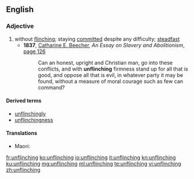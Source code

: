 ==English==

===Adjective===
{{en-adj|-}}

# without [[flinching]]; staying [[committed]] despite any difficulty; [[steadfast]]
#*'''1837''', [[w:Catharine Beecher|Catharine E. Beecher]], ''An Essay on Slavery and Abolitionism'', [http://books.google.com/books?id=vRoEAAAAYAAJ&pg=PA126&dq=unflinching page 126]
#*:Can an honest, upright and Christian man, go into these conflicts, and with '''unflinching''' firmness stand up for all that is good, and oppose all that is evil, in whatever party it may be found, without a measure of moral courage such as few can command?

====Derived terms====
* [[unflinchingly]]
* [[unflinchingness]]


====Translations====
{{trans-top|}}
{{trans-mid}}
* Maori: {{t|mi|kiriūka}}
{{trans-bottom}}

[[fr:unflinching]]
[[ko:unflinching]]
[[io:unflinching]]
[[it:unflinching]]
[[kn:unflinching]]
[[ku:unflinching]]
[[mg:unflinching]]
[[ml:unflinching]]
[[te:unflinching]]
[[vi:unflinching]]
[[zh:unflinching]]